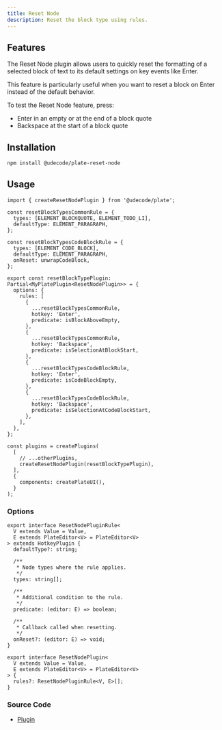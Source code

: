 ```yaml
---
title: Reset Node
description: Reset the block type using rules.
---
```


<ComponentPreview name="playground-demo" id="resetnode" />

## Features

The Reset Node plugin allows users to quickly reset the formatting of a selected block of text to its default settings on key events like Enter.

This feature is particularly useful when you want to reset a block on Enter instead of the default behavior.

To test the Reset Node feature, press:

- Enter in an empty or at the end of a block quote
- Backspace at the start of a block quote

## Installation

```bash
npm install @udecode/plate-reset-node
```

## Usage

```tsx
import { createResetNodePlugin } from '@udecode/plate';

const resetBlockTypesCommonRule = {
  types: [ELEMENT_BLOCKQUOTE, ELEMENT_TODO_LI],
  defaultType: ELEMENT_PARAGRAPH,
};

const resetBlockTypesCodeBlockRule = {
  types: [ELEMENT_CODE_BLOCK],
  defaultType: ELEMENT_PARAGRAPH,
  onReset: unwrapCodeBlock,
};

export const resetBlockTypePlugin: Partial<MyPlatePlugin<ResetNodePlugin>> = {
  options: {
    rules: [
      {
        ...resetBlockTypesCommonRule,
        hotkey: 'Enter',
        predicate: isBlockAboveEmpty,
      },
      {
        ...resetBlockTypesCommonRule,
        hotkey: 'Backspace',
        predicate: isSelectionAtBlockStart,
      },
      {
        ...resetBlockTypesCodeBlockRule,
        hotkey: 'Enter',
        predicate: isCodeBlockEmpty,
      },
      {
        ...resetBlockTypesCodeBlockRule,
        hotkey: 'Backspace',
        predicate: isSelectionAtCodeBlockStart,
      },
    ],
  },
};

const plugins = createPlugins(
  [
    // ...otherPlugins,
    createResetNodePlugin(resetBlockTypePlugin),
  ],
  {
    components: createPlateUI(),
  }
);
```

### Options

```tsx
export interface ResetNodePluginRule<
  V extends Value = Value,
  E extends PlateEditor<V> = PlateEditor<V>
> extends HotkeyPlugin {
  defaultType?: string;

  /**
   * Node types where the rule applies.
   */
  types: string[];

  /**
   * Additional condition to the rule.
   */
  predicate: (editor: E) => boolean;

  /**
   * Callback called when resetting.
   */
  onReset?: (editor: E) => void;
}

export interface ResetNodePlugin<
  V extends Value = Value,
  E extends PlateEditor<V> = PlateEditor<V>
> {
  rules?: ResetNodePluginRule<V, E>[];
}
```

### Source Code

- [Plugin](https://github.com/udecode/plate/blob/main/packages/reset-node/src/createResetNodePlugin.ts)
